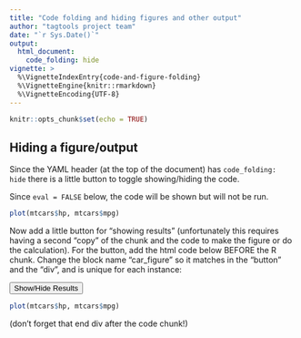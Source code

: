 ```yaml
---
title: "Code folding and hiding figures and other output"
author: "tagtools project team"
date: "`r Sys.Date()`"
output: 
  html_document:
    code_folding: hide
vignette: >
  %\VignetteIndexEntry{code-and-figure-folding}
  %\VignetteEngine{knitr::rmarkdown}
  %\VignetteEncoding{UTF-8}
---
```



```r
knitr::opts_chunk$set(echo = TRUE)
```

## Hiding a figure/output

Since the YAML header (at the top of the document) has `code_folding: hide` there is a little button to toggle showing/hiding the code.

Since `eval = FALSE` below, the code will be shown but will not be run.


```r
plot(mtcars$hp, mtcars$mpg)
```

Now add a little button for "showing results" (unfortunately this requires having a second "copy" of the chunk and the code to make the figure or do the calculation).  For the button, add the html code below BEFORE the R chunk. Change the block name "car_figure" so it matches in the "button" and the "div", and is unique for each instance:

<button class="btn btn-primary" data-toggle="collapse" data-target="#car_figure"> Show/Hide Results </button>  
<div id="car_figure" class="collapse">  

```r
plot(mtcars$hp, mtcars$mpg)
```

</div>

(don't forget that end div after the code chunk!)

